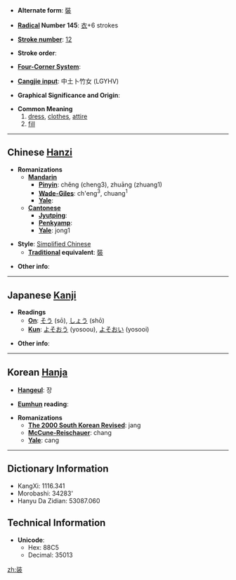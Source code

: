 * '''Alternate form''': [[裝]]

* '''[[Wiktionary:Chinese radical index| Radical]] Number 145''': [[Wiktionary:Chinese radical index 衣|衣]]+6 strokes

* '''[[Wiktionary:Chinese total strokes index|Stroke number]]''': [[Wiktionary:Chinese total strokes index 12|12]]

* '''Stroke order''': 

* '''[[Wiktionary:Chinese four corner index|Four-Corner System]]''': 

* '''[[Wiktionary:Chinese Cangjie index|Cangjie input]]''': 中土卜竹女 (LGYHV)

* '''Graphical Significance and Origin''': 

* '''Common Meaning'''
*#[[dress]], [[clothes]], [[attire]]
*# [[fill]]

----

== Chinese [[Hanzi]] ==

* '''Romanizations'''
** '''[[Mandarin]]'''
*** '''[[Pinyin]]''': chěng (cheng3), zhuāng (zhuang1)
*** '''[[Wade-Giles]]''': ch'eng<sup>3</sup>, chuang<sup>1</sup>
*** '''[[Yale]]''': 
** '''[[Cantonese]]'''
*** '''[[Jyutping]]''':
*** '''[[Penkyamp]]''': 
*** '''[[Yale]]''': jong1

* '''Style''': [[Simplified Chinese]] 
** '''[[Traditional Chinese|Traditional]] equivalent''': [[裝]]

* '''Other info''': 

----

== Japanese [[Kanji]] ==

* '''Readings'''
** '''[[On]]''': [[そう]] (sō), [[しょう]] (shō)
** '''[[Kun]]''': [[よそおう]] (yosoou), [[よそおい]] (yosooi)

* '''Other info''':  

----

== Korean [[Hanja]] ==

* '''[[Hangeul]]''': 장

* '''[[Eumhun]] reading''': 

* '''Romanizations'''
** '''[[The 2000 South Korean Revised Romanization|The 2000 South Korean Revised]]''': jang
** '''[[McCune-Reischauer]]''': chang
** '''[[Yale]]''': cang

----

== Dictionary Information ==

* KangXi: 1116.341
* Morobashi: 34283'
* Hanyu Da Zidian: 53087.060

== Technical Information ==

* '''Unicode''':
** Hex: 88C5
** Decimal: 35013

[[zh:装]]